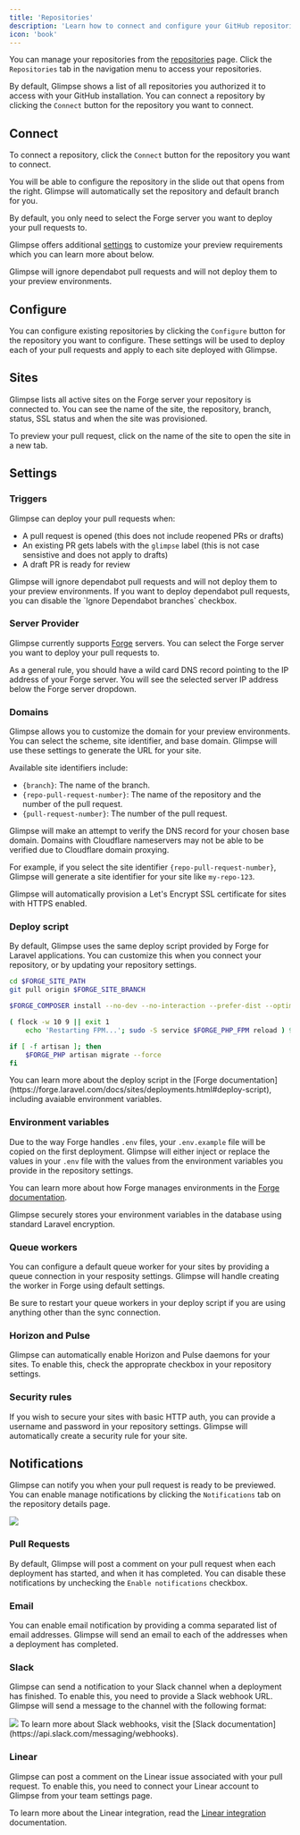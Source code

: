 ```yaml
---
title: 'Repositories'
description: 'Learn how to connect and configure your GitHub repositories'
icon: 'book'
---
```


You can manage your repositories from the [repositories](https://glimpse.sh/repositories) page. Click the `Repositories` tab
in the navigation menu to access your repositories.

By default, Glimpse shows a list of all repositories you authorized it to access with your GitHub installation. You can connect a repository by clicking the `Connect` button for the repository you want to connect.

## Connect
To connect a repository, click the `Connect` button for the repository you want to connect.

You will be able to configure the repository in the slide out that opens from the right. Glimpse will automatically set the repository and default branch for you.

By default, you only need to select the Forge server you want to deploy your pull requests to.

Glimpse offers additional [settings](#settings) to customize your preview requirements which you can learn more about below.

<Info>
  Glimpse will ignore dependabot pull requests and will not deploy them to your preview environments.
</Info>

## Configure

You can configure existing repositories by clicking the `Configure` button for the repository you want to configure. These settings will be used to deploy each of your pull requests and apply to each site deployed with Glimpse.

## Sites

Glimpse lists all active sites on the Forge server your repository is connected to. You can see the name of the site, the repository, branch, status, SSL status and when the site was provisioned.

To preview your pull request, click on the name of the site to open the site in a new tab.


## Settings

### Triggers

Glimpse can deploy your pull requests when:

- A pull request is opened (this does not include reopened PRs or drafts)
- An existing PR gets labels with the `glimpse` label (this is not case sensistive and does not apply to drafts)
- A draft PR is ready for review

<Info>
  Glimpse will ignore dependabot pull requests and will not deploy them to your preview environments.
  If you want to deploy dependabot pull requests, you can disable the `Ignore Dependabot branches` checkbox.
</Info>

### Server Provider

Glimpse currently supports [Forge](https://forge.laravel.com) servers. You can select the Forge server you want to deploy your pull requests to.

As a general rule, you should have a wild card DNS record pointing to the IP address of your Forge server. You will see the selected server IP address below the Forge server dropdown.

### Domains

Glimpse allows you to customize the domain for your preview environments. You can select the scheme, site identifier, and base domain. Glimpse will use these
settings to generate the URL for your site.

Available site identifiers include:

- `{branch}`: The name of the branch.
- `{repo-pull-request-number}`: The name of the repository and the number of the pull request.
- `{pull-request-number}`: The number of the pull request.

Glimpse will make an attempt to verify the DNS record for your chosen base domain. Domains with Cloudflare nameservers may not be able to be verified due to Cloudflare domain proxying.

For example, if you select the site identifier `{repo-pull-request-number}`, Glimpse will generate a site identifier for your site like `my-repo-123`.

<Info>
  Glimpse will automatically provision a Let's Encrypt SSL certificate for sites with HTTPS enabled.
</Info>

### Deploy script

By default, Glimpse uses the same deploy script provided by Forge for Laravel applications. You can customize this when you connect your repository, or by updating your repository settings.

<CodeGroup>

```bash Default
cd $FORGE_SITE_PATH
git pull origin $FORGE_SITE_BRANCH

$FORGE_COMPOSER install --no-dev --no-interaction --prefer-dist --optimize-autoloader

( flock -w 10 9 || exit 1
    echo 'Restarting FPM...'; sudo -S service $FORGE_PHP_FPM reload ) 9>/tmp/fpmlock

if [ -f artisan ]; then
    $FORGE_PHP artisan migrate --force
fi
```

<Tip>
  You can learn more about the deploy script in the [Forge documentation](https://forge.laravel.com/docs/sites/deployments.html#deploy-script), including avaiable environment variables.
</Tip>

</CodeGroup>

### Environment variables

Due to the way Forge handles `.env` files, your `.env.example` file will be copied on the first deployment. Glimpse will either inject or replace the values in your `.env` file with the values from the environment variables you provide in the repository settings.

You can learn more about how Forge manages environments in the [Forge documentation](https://forge.laravel.com/docs/sites/deployments.html#environments).

<Info>
  Glimpse securely stores your environment variables in the database using standard Laravel encryption.
</Info>

### Queue workers

You can configure a default queue worker for your sites by providing a queue connection in your resposity settings. Glimpse will handle creating the worker in Forge using default settings.

<Tip>
  Be sure to restart your queue workers in your deploy script if you are using anything other than the sync connection.
</Tip>

### Horizon and Pulse

Glimpse can automatically enable Horizon and Pulse daemons for your sites. To enable this, check the approprate checkbox in your repository settings.

### Security rules

If you wish to secure your sites with basic HTTP auth, you can provide a username and password in your repository settings. Glimpse will automatically create a security rule for your site.

## Notifications

Glimpse can notify you when your pull request is ready to be previewed. You can enable manage notifications by clicking the `Notifications` tab on the repository details page.

<Frame>
  <img src="/images/repository-notifications.png" style={{ borderRadius: '0.5rem' }} />
</Frame>

### Pull Requests

By default, Glimpse will post a comment on your pull request when each deployment has started, and when it has completed. You can disable these notifications by unchecking the `Enable notifications` checkbox.

### Email

You can enable email notification by providing a comma separated list of email addresses. Glimpse will send an email to each of the addresses when a deployment has completed.


### Slack

Glimpse can send a notification to your Slack channel when a deployment has finished. To enable this, you need to provide a Slack webhook URL. Glimpse will send a message to the channel with the following format:

<Frame>
  <img src="/images/slack-notification.png" style={{ borderRadius: '0.5rem' }} />
</Frame>

<Tip>
  To learn more about Slack webhooks, visit the [Slack documentation](https://api.slack.com/messaging/webhooks).
</Tip>


### Linear

Glimpse can post a comment on the Linear issue associated with your pull request. To enable this, you need to connect your Linear account to Glimpse from your team settings page.

To learn more about the Linear integration, read the [Linear integration](/integrations/linear) documentation.
